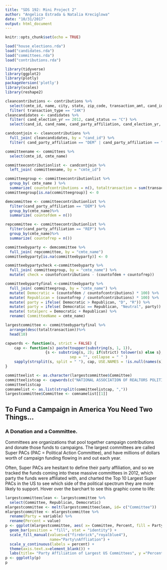 ```yaml
---
title: "SDS 192: Mini Project 2"
author: "Angelica Estrada & Natalia Kreciglowa"
date: "10/31/2017"
output: html_document
---
```


```r
knitr::opts_chunk$set(echo = TRUE)
```


<!-- GitHub Steps: Pull, Stage, Commit, Push 
Loading the data
This project is so interesting and relevant to my life!-->
```r
load("house_elections.rda")
load("candidates.rda")
load("committees.rda")
load("contributions.rda")
```

```r
library(tidyverse)
library(ggplot2)
library(plotly)
packageVersion('plotly')
library(scales)
library(reshape2)
```


<!--Clean up of data, only include 2012, contributions that were directly to a committee (24K), and for current candidate (status = C)-->
```r
cleancontributions <- contributions %>%
  select(cmte_id, name, city, state, zip_code, transaction_amt, cand_id, tran_id, transaction_type) %>%
  filter( transaction_type == "24K")
cleancandidates <- candidates %>%
  filter( cand_election_yr == 2012, cand_status == "C") %>%
  select(cand_id, cand_name, cand_party_affiliation, cand_election_yr, cand_office_state, cand_office, cand_status, cand_city, cand_state, cand_zip)
```

<!--Join the contributions to candidates by cand_id to match the contributions going to each candidate, filter out only to include Democrats or Republicans:-->
```r
candcontjoin <- cleancontributions %>%
  full_join( cleancandidates, by = "cand_id") %>%
  filter( cand_party_affiliation == "DEM" | cand_party_affiliation == "REP")
```

<!--Then, create a file with just committee names and committee IDs:-->
```r
committeename <- committees %>%
  select(cmte_id, cmte_name)
```

<!--Left join the committee names to the candidates and contributions, to track each contribution for each candidate and which committee the contribution went through:-->
```r
committeecontributionlist <- candcontjoin %>%
  left_join( committeename, by = "cmte_id")
```

<!--Group by number of donations and amount of total donations to each committee to find aggregate donation statistics:-->
```r
committeegroup <- committeecontributionlist %>%
  group_by( cmte_name ) %>%
  summarize( countofcontributions = n(), totaltransaction = sum(transaction_amt))
committeegroup[is.na(committeegroup)] <- 0
```

<!--Group the number of Democratic donations and amount of total Democratic donations to each committee:-->
```r
demcommittee <- committeecontributionlist %>%
  filter(cand_party_affiliation == "DEM") %>%
  group_by(cmte_name)%>%
  summarize( countofdem = n())
```

<!--Group the number of Republican donations and amount of total Republican donations to each committee:-->
```r
repcommittee <- committeecontributionlist %>%
  filter(cand_party_affiliation == "REP") %>%
  group_by(cmte_name)%>%
  summarize( countofrep = n())
```

<!--Join the Democratic and Republican donations into one table to track the amount of Democratic and Republican contributions to each committee:-->
```r
committeebyparty <- demcommittee %>%
  full_join( repcommittee, by = "cmte_name") 
committeebyparty[is.na(committeebyparty)] <- 0
```

<!--Create a graph to check the join-function is working properly by creating a "count" variable:-->
```r
committeebypartycheck <-committeebyparty %>%
  full_join( committeegroup, by = "cmte_name") %>%
  mutate( check = countofcontributions - (countofdem + countofrep)) 
```


<!--Find the percent of total donors and donations that supported a Republican or Democratic candidate for each committee:-->
```r
committeebypartyfinal <-committeebyparty %>%
  full_join( committeegroup, by = "cmte_name") %>%
  mutate( Democratic = (countofdem / countofcontributions) * 100) %>%
  mutate( Republican = (countofrep / countofcontributions) * 100) %>%
  mutate( party = ifelse( Democratic > Republican, "D", "R")) %>%
  mutate( party = ifelse( Democratic == Republican, "Neutral", party)) %>%
  mutate( totalperc = Democratic + Republican) %>%
  rename( CommitteeName = cmte_name)
```

<!--Create a table of the Largest Committees:-->
```r
largestcommittee <- committeebypartyfinal %>%
  arrange(desc(totaltransaction))%>%
  head(10)
```

<!--Code that changes the all caps letters into words that have the first letter capitalized, found here: https://stat.ethz.ch/R-manual/R-devel/library/base/html/chartr.html:-->
```r
capwords <- function(s, strict = FALSE) {
    cap <- function(s) paste(toupper(substring(s, 1, 1)),
                  {s <- substring(s, 2); if(strict) tolower(s) else s},
                             sep = "", collapse = " " )
    sapply(strsplit(s, split = " "), cap, USE.NAMES = !is.null(names(s)))
}
```
    
<!--Code that takes the list of top 10 Committee Names, changes the list from all capitalized, splits the list, and makes the list a new column in the Largest Committee dataframe.---> 
```r
committeelist <- as.character(largestcommittee$Committee)
committeelistcap <- capwords(c("NATIONAL ASSOCIATION OF REALTORS POLITICAL ACTION COMMITTEE, NATIONAL BEER WHOLESALERS ASSOCIATION POLITICAL ACTION COMMITTEE, DEALERS ELECTION ACTION COMMITTEE OF THE NATIONAL AUTOMOTIVE DEALERS ASSOCIATION, HONEYWELL INTERNATIONAL POLITICAL ACTION COMMITTEE, AMERICAN BANKERS ASSOCIATION PAC (BANKPAC), ENGINEERS POLITICAL EDUCATION COMMITTEE (EPEC)/INTERNATIONAL UNION OF OPERATING ENGINEERS, AT&T INC. FEDERAL POLITICAL ACTION COMMITTEE (AT&T FEDERAL PAC), INTERNATIONAL BROTHERHOOD OF ELECTRICAL WORKERS POLITICAL ACTION COMMITTEE, CULAC THE PAC OF CREDIT UNION NATIONAL ASSOCIATION, AMERICAN FEDERATION OF STATE COUNTY & MUNICIPAL EMPLOYEES  PEOPLE"), strict = TRUE)
committeelistcap
comnamelist <- as.list(strsplit(committeelistcap, ","))
largestcommittee$Committee <- comnamelist[[1]]
```

## To Fund a Campaign in America You Need Two Things...
### A Donation and a Committee. 

Committees are organizations that pool together campaign contributions and donate those funds to campaigns. The largest committees are called Super PACs (PAC = Political Action Committee), and have millions of dollars worth of campaign funding flowing in and out each year. 

Often, Super PACs are hesitant to define their party affiliation, and so we tracked the funds coming into these massive committees in 2012, which party the funds were affiliated with, and charted the Top 10 Largest Super PACs in the US to see which side of the political spectrum they are more likely to support. Hover over the barchart to see this graphic come to life:

<!--Create a plotly graph that charts the percent of each large committee that was supportive of a Republican or Democratic candidate:-->
```r
largestcommitteeclean <- largestcommittee %>%
  select(Committee, Republican, Democratic)
mlargestcommittee <- melt(largestcommitteeclean, id= c("Committee"))
mlargestcommittee <- mlargestcommittee %>%
  rename(Party = variable) %>%
  rename(Percent = value)
p <- ggplot(mlargestcommittee, aes( x= Committee, Percent, fill = Party)) +
  geom_bar(position = "fill", stat = "identity") +
  scale_fill_manual(values=c("firebrick","royalblue4"),
                    name="Party\nAffliation") +
  scale_y_continuous(labels = percent) +
  theme(axis.text.x=element_blank()) +
  labs(title= "Party Affiliation of Largest US Committees", y ="Percentage", x = "Top 10 Largest Committees")
p <- ggplotly(p)
p
``` 



<!---Coding Sources:
https://stat.ethz.ch/R-manual/R-devel/library/base/html/chartr.html
http://www.cookbook-r.com/Graphs/Legends_(ggplot2)/
https://plot.ly/ggplot2/geom_bar/
https://stackoverflow.com/questions/35090883/remove-all-of-x-axis-labels-in-ggplot
https://stackoverflow.com/questions/24256044/comma-separated-string-to-list-in-r
https://stackoverflow.com/questions/6693257/making-a-stacked-bar-plot-for-multiple-variables-ggplot2-in-r
--->











